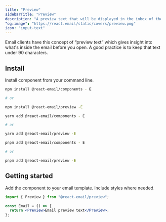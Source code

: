 ```yaml
---
title: "Preview"
sidebarTitle: "Preview"
description: "A preview text that will be displayed in the inbox of the recipient."
"og:image": "https://react.email/static/covers/preview.png"
icon: "input-text"
---
```


<Info>
  Email clients have this concept of “preview text” which gives insight into
  what's inside the email before you open. A good practice is to keep that text
  under 90 characters.
</Info>

## Install

Install component from your command line.

<CodeGroup>

```sh npm
npm install @react-email/components - E

# or

npm install @react-email/preview -E
```

```sh yarn
yarn add @react-email/components - E

# or

yarn add @react-email/preview -E
```

```sh pnpm
pnpm add @react-email/components - E

# or

pnpm add @react-email/preview -E
```

</CodeGroup>

## Getting started

Add the component to your email template. Include styles where needed.

```jsx
import { Preview } from "@react-email/preview";

const Email = () => {
  return <Preview>Email preview text</Preview>;
};
```

<Snippet file="support.mdx" />
